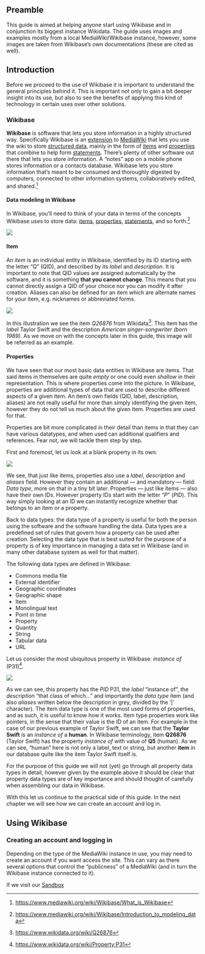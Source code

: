 ## Preamble

This guide is aimed at helping anyone start using Wikibase and in conjunction its biggest instance Wikidata. The guide uses images and examples mostly from a local MediaWiki/Wikibase instance, however, some images are taken from Wikibase's own documentations (these are cited as well).

## Introduction

Before we proceed to the use of Wikibase it is important to understand the general principles behind it. This is important not only to gain a bit deeper insight into its use, but also to see the benefits of applying this kind of technology in certain uses over other solutions.

### Wikibase

**Wikibase** is software that lets you store information in a highly structured way. Specifically Wikibase is an [extension](https://www.mediawiki.org/wiki/Special:MyLanguage/Wikibase/Terms#Extension "Special:MyLanguage/Wikibase/Terms") to [MediaWiki](https://www.mediawiki.org/wiki/Special:MyLanguage/Wikibase/Terms#MediaWiki "Special:MyLanguage/Wikibase/Terms") that lets you use the wiki to store [structured data](https://www.mediawiki.org/wiki/Special:MyLanguage/Wikibase/Terms#Structured_data "Special:MyLanguage/Wikibase/Terms"), mainly in the form of [items](https://www.mediawiki.org/wiki/Special:MyLanguage/Wikibase/Terms#Item "Special:MyLanguage/Wikibase/Terms") and [properties](https://www.mediawiki.org/wiki/Special:MyLanguage/Wikibase/Terms#Property "Special:MyLanguage/Wikibase/Terms") that combine to help form [statements](https://www.mediawiki.org/wiki/Special:MyLanguage/Wikibase/Terms#Statement "Special:MyLanguage/Wikibase/Terms"). There's plenty of other software out there that lets you store information. A "notes" app on a mobile phone stores information or a contacts database. Wikibase lets you store information that's meant to be consumed and thoroughly digested by computers, connected to other information systems, collaboratively edited, and shared.[^wikibasebeginnersguide-1]

[^wikibasebeginnersguide-1]: <https://www.mediawiki.org/wiki/Wikibase/What_is_Wikibase>

#### Data modeling in Wikibase

In Wikibase, you'll need to think of your data in terms of the concepts Wikibase uses to store data: [items](https://www.mediawiki.org/wiki/Special:MyLanguage/Wikibase/Terms#Item "Special:MyLanguage/Wikibase/Terms"), [properties](https://www.mediawiki.org/wiki/Special:MyLanguage/Wikibase/Terms#Property "Special:MyLanguage/Wikibase/Terms"), [statements](https://www.mediawiki.org/wiki/Special:MyLanguage/Wikibase/Terms#Statement "Special:MyLanguage/Wikibase/Terms"), and so forth.[^wikibasebeginnersguide-2]

[^wikibasebeginnersguide-2]: <https://www.mediawiki.org/wiki/Wikibase/Introduction_to_modeling_data>

![](images/clipboard-518516557.png)

#### Item

An *item* is an individual entity in Wikibase, identified by its ID starting with the letter "Q" (QID), and described by its *label* and *description*. It is important to note that QID values are assigned automatically by the software, and it is something **that you cannot change**. This means that you cannot directly assign a QID of your choice nor you can modify it after creation. Aliases can also be defined for an item which are alternate names for your item, e.g. nicknames or abbreviated forms.

![](images/Slide1.png)

::: callout-note
In this illustration we see the item *Q26876* from Wikidata[^wikibasebeginnersguide-3]. This item has the *label* Taylor Swift and the description *American singer-songwriter (born 1989)*. As we move on with the concepts later in this guide, this image will be referred as an example.
:::

[^wikibasebeginnersguide-3]: <https://www.wikidata.org/wiki/Q26876>

#### Properties

We have seen that our most basic data entities in Wikibase are items. That said items in themselves are quite *empty* or one could even *shallow* in their representation. This is where properties come into the picture. In Wikibase, properties are additional types of data that are used to describe different aspects of a given item. An item's own fields (QID, label, description, aliases) are not really useful for more than simply identifying the given item, however they do not tell us much about the given item. Properties are used for that.

Properties are bit more complicated in their detail than items in that they can have various datatypes, and when used can additional qualifiers and references. Fear not, we will tackle them step by step.

First and foremost, let us look at a blank property in its own:

![](images/clipboard-2545604313.png)

We see, that just like items, properties also use a *label*, *description* and *aliases* field. However they contain an additional — and mandatory — field: *Data type*, more on that in a tiny bit later. Properties — just like items — also have their own IDs. However property IDs start with the letter "*P* " (*PID*). This way simply looking at an ID we can instantly recognize whether that belongs to an item or a property.

Back to data types: the data type of a property is useful for both the person using the software and the software handling the data. Data types are a predefined set of rules that govern how a property can be used after creation. Selecting the data type that is best suited for the purpose of a property is of key importance in managing a data set in Wikibase (and in many other database system as well for that matter).

::: callout-note
The following data types are defined in Wikibase:

-   Commons media file
-   External identifier
-   Geographic coordinates
-   Geographic shape
-   Item
-   Monolingual text
-   Point in time
-   Property
-   Quantity
-   String
-   Tabular data
-   URL
:::

Let us consider the most ubiquitous property in Wikibase: *instance of* (P31)[^wikibasebeginnersguide-4].

[^wikibasebeginnersguide-4]: <https://www.wikidata.org/wiki/Property:P31>

![](images/clipboard-2645807019.png)

As we can see, this property has the *PID* P31, the *label* "instance of", the *description* "that class of which..." and importantly the *data type* item (and also *aliases* written below the description in grey, divided by the '\|' character). The item data type is one of the most used forms of properties, and as such, it is useful to know how it works. Item type properties work like pointers, in the sense that their value is the ID of an item. For example in the case of our previous example of Taylor Swift, we can see that the **Taylor Swift** is an *instance of* a **human**. In Wikibase terminology, item **Q26876** (Taylor Swift) has the property *instance of* with value of **Q5** (human). As we can see, "human" here is not only a label, text or string, but another **item** in our database quite like the item Taylor Swift itself is.

For the purpose of this guide we will not (yet) go through all property data types in detail, however given by the example above it should be clear that property data types are of key importance and should thought of carefully when assembling our data in Wikibase.

With this let us continue to the practical side of this guide. In the next chapter we will see how we can create an account and log in.

## Using Wikibase

### Creating an account and logging in

Depending on the type of the MediaWiki instance in use, you may need to create an account if you want access the site. This can vary as there several options that control the "publicness" of a MediaWiki (and in turn the Wikibase instance connected to it).

If we visit our [Sandbox](https://reprexbase.eu/sandbox/index.php?title=Main_Page)
